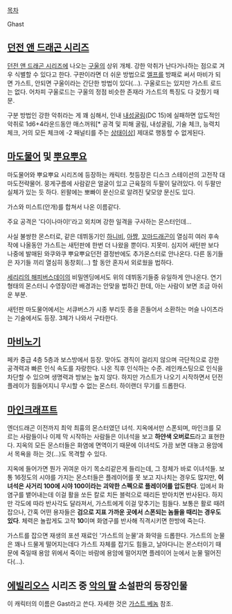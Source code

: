 [[목차]]

Ghast 
== [[던전 앤 드래곤 시리즈]] ==
[[던전 앤 드래곤 시리즈]]에 나오는 [[구울]]의 상위 개체. 강한 악취가 난다거나하는 점으로 겨우 식별할 수 있다고 한다. 구판이라면 더 쉬운 방법으로 [[엘프]]를 방패로 써서 마비가 되면 가스트, 안되면 구울이라는 간단한 방법이 있다(...). 구울로드는 있지만 가스트 로드는 없다. 어차피 구울로드는 구울의 정점 비슷한 존재라 가스트의 특징도 다 갖췄기 때문.

구분 방법인 강한 악취라는 게 꽤 심해서, 인내 [[내성굴림]](DC 15)에 실패하면 압도적인 악취로 1d6+4라운드동안 매스꺼워[* 공격 및 피해 굴림, 내성굴림, 기술 체크, 능력치 체크, 거의 모든 체크에 -2 패널티를 주는 [[상태이상]]] 제대로 행동할 수 없게된다.

== [[마도물어]] 및 [[뿌요뿌요]] ==

마도물어와 뿌요뿌요 시리즈에 등장하는 캐릭터. 첫등장은 디스크 스테이션의 고전작 대마도전략물어. 뭉게구름에 사람같은 얼굴이 있고 근육질의 두팔이 달려있다. 이 두팔만 실체가 있는 듯 하다. 왼팔에는 뽀빠이 문신으로 알려진 닻모양 문신도 있다. 

가스와 미스트(안개)를 합쳐서 나온 이름같다.

주요 공격은 '다이나마이!'라고 외치며 강한 일격을 구사하는 몬스터인데...

사실 불쌍한 몬스터로, 같은 데뷔동기인 [[하니비]], [[아쨩]], [[꼬마드래곤]]이 열심히 여러 후속 작에 나올동안 가스트는 새턴판에 한번 더 나왔을 뿐이다. 지못미. 심지어 새턴판 보다 나중에 발매된 와쿠와쿠 뿌요뿌요던전 결정반에도 추가몬스터로 안나온다. 다른 동기들은 자기들 끼리 열심히 동창회(...) 할 동안 혼자서 외로웠을 법하다.

[[세리리의 해피버스데이]]의 비밀엔딩에서도 위의 데뷔동기들중 유일하게 안나온다. 연기 형태의 몬스터니 수영장이란 배경과는 안맞을 법하긴 한데, 아는 사람이 보면 조금 아쉬운 부분. 

새턴판 마도물어에서는 서큐버스가 시종 부리듯 종을 흔들어서 소환하는 머슬 나이츠라는 기술에서도 등장. 3체가 나와서 구타한다.

== [[마비노기]] ==
페카 중급 4층 5층과 보스방에서 등장. 맞아도 경직이 걸리지 않으며 극단적으로 강한 공격력과 빠른 인식 속도를 자랑한다. 나온 직후 인식하는 수준. 레인캐스팅으로 인식을 차단할 수 있으며 생명력과 방보는 높지 않다. 하지만 가스트가 나오기 시작하면서 던전 플레이가 힘들어지니 무시할 수 없는 몬스터. 하이랜더 무기를 드롭한다.


== [[마인크래프트]] ==
엔더드래곤 이전까지 최악 최흉의 몬스터였던 녀석. 지옥에서만 스폰되며, 마인크를 모르는 사람들이나 이제 막 시작하는 사람들은 이녀석을 보고 '''하얀색 오버로드'''라고 표현한다. 지옥의 모든 몬스터들은 화염에 면역이기 때문에 이녀석도 가끔 보면 대놓고 용암에서 목욕을 하는 것(...)도 목격할 수 있다.

지옥에 들어가면 뭔가 귀여운 아기 목소리같은게 들리는데, 그 정체가 바로 이녀석들. 보통 16정도의 시야를 가지는 몬스터들은 플레이어를 못 보고 지나치는 경우도 많지만, '''이녀석은 사거리 100에 시야 100이라는 괴악한 스펙으로 플레이어를 압도한다'''. 입에서 화염구를 뱉어내는데 이걸 활을 쏘든 칼로 치든 블럭으로 때리든 받아치면 반사된다. 하지만 각도에 따라 반사각도 달라져서, 가스트에게 이걸 맞추기는 힘들다. 보통은 활로 때려잡으나, 간혹 어떤 용자들은 '''검으로 지표 가까운 곳에서 스폰되는 놈들을 때리는 경우도 있다'''. 체력은 놀랍게도 고작 '''10'''이며 화염구를 반사해 직격시키면 한방에 죽는다.

가스트를 잡으면 재생의 포션 재료인 '가스트의 눈물'과 화약을 드롭한다. 가스트의 눈물은 꽤나 드물게 떨어지는데다 가스트 자체를 잡기도 힘들고, 날아다니는 몬스터이기 때문에 죽일때 용암 위에서 죽이는 바람에 용암에 떨어지면 플레이어 눈에서 눈물 떨어진다(...).
== [[에빌리오스]] 시리즈 중 [[악의 딸]] 소설판의 등장인물 ==
이 캐릭터의 이름은 Gast라고 쓴다. 자세한 것은 [[가스트 베놈]] 참조.



